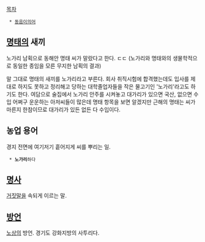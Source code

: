 [[목차]]

  * [[동음이의어]]


== [[명태]]의 새끼 ==
노가리 남획으로 동해안 명태 씨가 말랐다고 한다. ㄷㄷ
(노가리와 명태와의 생물학적으로 동일한 종임을 모른 무지한 남획의 결과)

말 그대로 명태의 새끼를 노가리라고 부른다. 회사 취직시험에 합격했는데도 입사를 제대로 하지도 못하고 정리해고 당하는 대학졸업자들을 작은 물고기인 '노가리'라고도 하기도 한다. 여담으로 술집에서 노가리 안주를 시켜놓고 대가리가 있으면 국산, 없으면 수입 어쩌구 운운하는 아저씨들이 많은데 명태 항목을 보면 알겠지만 근해의 명태는 씨가 마른지 한참이므로 대가리가 있든 없든 다 수입이다.

== 농업 용어 ==
경지 전면에 여기저기 흩어지게 씨를 뿌리는 일.

  * '''노가리'''하다
 
== [[명사]] ==
[[거짓말]]을 속되게 이르는 말.

== [[방언]] == 
[[노상]]의 방언. 경기도 강화지방의 사투리다.

